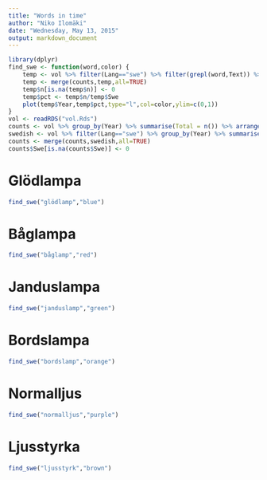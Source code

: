 ```yaml
---
title: "Words in time"
author: "Niko Ilomäki"
date: "Wednesday, May 13, 2015"
output: markdown_document
---
```


```r
library(dplyr)
find_swe <- function(word,color) {
	temp <- vol %>% filter(Lang=="swe") %>% filter(grepl(word,Text)) %>% group_by(Year) %>% tally() %>% arrange(Year)
	temp <- merge(counts,temp,all=TRUE)
	temp$n[is.na(temp$n)] <- 0
	temp$pct <- temp$n/temp$Swe
	plot(temp$Year,temp$pct,type="l",col=color,ylim=c(0,1))
}
vol <- readRDS("vol.Rds")
counts <- vol %>% group_by(Year) %>% summarise(Total = n()) %>% arrange(Year)
swedish <- vol %>% filter(Lang=="swe") %>% group_by(Year) %>% summarise(Swe = n()) %>% arrange(Year)
counts <- merge(counts,swedish,all=TRUE)
counts$Swe[is.na(counts$Swe)] <- 0
```

# Glödlampa

```r
find_swe("glödlamp","blue")
```

# Båglampa

```r
find_swe("båglamp","red")
```

# Janduslampa

```r
find_swe("janduslamp","green")
```

# Bordslampa

```r
find_swe("bordslamp","orange")
```

# Normalljus

```r
find_swe("normalljus","purple")
```

# Ljusstyrka

```r
find_swe("ljusstyrk","brown")
```
